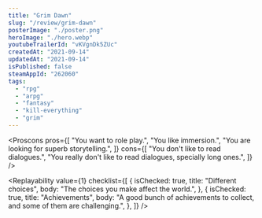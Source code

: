 ```yaml
---
title: "Grim Dawn"
slug: "/review/grim-dawn"
posterImage: "./poster.png"
heroImage: "./hero.webp"
youtubeTrailerId: "vKVgnDk5ZUc"
createdAt: "2021-09-14"
updatedAt: "2021-09-14"
isPublished: false
steamAppId: "262060"
tags:
  - "rpg"
  - "arpg"
  - "fantasy"
  - "kill-everything"
  - "grim"
---
```


<Proscons
  pros={[
    "You want to role play.",
    "You like immersion.",
    "You are looking for superb storytelling.",
  ]}
  cons={[
    "You don't like to read dialogues.",
    "You really don't like to read dialogues, specially long ones.",
  ]}
/>

<Section className="mt-10" title="Worth mentioning...">
  <List
    className="mt-5"
    items={[
      {
        mood: "kudos",
        content: "Voice acting, graphics and visuals are top notch.",
      },
      {
        mood: "negative",
        content: "Annoying and frequent loading screens, even with an SSD.",
      },
      {
        mood: "negative",
        content: "The game can be quite linear for an RPG.",
      },
    ]}
  />
</Section>

<Replayability
  value={1}
  checklist={[
    {
      isChecked: true,
      title: "Different choices",
      body: "The choices you make affect the world.",
    },
    {
      isChecked: true,
      title: "Achievements",
      body: "A good bunch of achievements to collect, and some of them are challenging.",
    },
  ]}
/>
